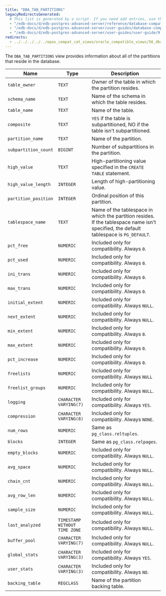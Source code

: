 ```yaml
---
title: "DBA_TAB_PARTITIONS"
legacyRedirectsGenerated:
  # This list is generated by a script. If you need add entries, use the `legacyRedirects` key.
  - "/edb-docs/d/edb-postgres-advanced-server/reference/database-compatibility-for-oracle-developers-reference-guide/9.6/Database_Compatibility_for_Oracle_Developers_Reference_Guide.1.156.html"
  - "/edb-docs/d/edb-postgres-advanced-server/user-guides/database-compatibility-for-oracle-developers-guide/9.5/Database_Compatibility_for_Oracle_Developers_Guide.1.268.html"
  - "/edb-docs/d/edb-postgres-advanced-server/user-guides/user-guide/9.5/EDB_Postgres_Enterprise_Guide.1.214.html"
redirects:
  - ../../../../../epas_compat_cat_views/oracle_compatible_views/56_dba_tab_partitions #generated for docs/epas/reorg-role-use-case-mode
---
```


<div id="dba_tab_partitions" class="registered_link"></div>

The `DBA_TAB_PARTITIONS` view provides information about all of the partitions that reside in the database.

| Name                 | Type                          | Description                                                                                                                               |
| -------------------- | ----------------------------- | ----------------------------------------------------------------------------------------------------------------------------------------- |
| `table_owner`        | `TEXT`                        | Owner of the table in which the partition resides.                                                                                    |
| `schema_name`        | `TEXT`                        | Name of the schema in which the table resides.                                                                                        |
| `table_name`         | `TEXT`                        | Name of the table.                                                                                                                    |
| `composite`          | `TEXT`                        | `YES` if the table is subpartitioned, NO if the table isn't subpartitioned.                                                              |
| `partition_name`     | `TEXT`                        | Name of the partition.                                                                                                                |
| `subpartition_count` | `BIGINT`                      | Number of subpartitions in the partition.                                                                                             |
| `high_value`         | `TEXT`                        | High-partitioning value specified in the `CREATE TABLE` statement.                                                                    |
| `high_value_length`  | `INTEGER`                     | Length of high-partitioning value.                                                                                                    |
| `partition_position` | `INTEGER`                     | Ordinal position of this partition.                                                                                                   |
| `tablespace_name`    | `TEXT`                        | Name of the tablespace in which the partition resides. If the tablespace name isn't specified, the default tablespace is `PG_DEFAULT`. |
| `pct_free`           | `NUMERIC`                     | Included only for compatibility. Always `0`.                                                                                              |
| `pct_used`           | `NUMERIC`                     | Included only for compatibility. Always `0`.                                                                                              |
| `ini_trans`          | `NUMERIC`                     | Included only for compatibility. Always `0`.                                                                                              |
| `max_trans`          | `NUMERIC`                     | Included only for compatibility. Always `0`.                                                                                              |
| `initial_extent`     | `NUMERIC`                     | Included only for compatibility. Always `NULL`.                                                                                           |
| `next_extent`        | `NUMERIC`                     | Included only for compatibility. Always `NULL`.                                                                                           |
| `min_extent`         | `NUMERIC`                     | Included only for compatibility. Always `0`.                                                                                              |
| `max_extent`         | `NUMERIC`                     | Included only for compatibility. Always `0`.                                                                                              |
| `pct_increase`       | `NUMERIC`                     | Included only for compatibility. Always `0`.                                                                                              |
| `freelists`          | `NUMERIC`                     | Included only for compatibility. Always `NULL`                                                                                            |
| `freelist_groups`    | `NUMERIC`                     | Included only for compatibility. Always `NULL`.                                                                                           |
| `logging`            | `CHARACTER VARYING(7)`        | Included only for compatibility. Always `YES`.                                                                                            |
| `compression`        | `CHARACTER VARYING(8)`        | Included only for compatibility. Always `NONE`.                                                                                           |
| `num_rows`           | `NUMERIC`                     | Same as `pg_class.reltuples`.                                                                                                             |
| `blocks`             | `INTEGER`                     | Same as `pg_class.relpages`.                                                                                                              |
| `empty_blocks`       | `NUMERIC`                     | Included only for compatibility. Always `NULL`.                                                                                           |
| `avg_space`          | `NUMERIC`                     | Included only for compatibility. Always `NULL`.                                                                                           |
| `chain_cnt`          | `NUMERIC`                     | Included only for compatibility. Always `NULL`.                                                                                           |
| `avg_row_len`        | `NUMERIC`                     | Included only for compatibility. Always `NULL`.                                                                                           |
| `sample_size`        | `NUMERIC`                     | Included only for compatibility. Always `NULL`.                                                                                           |
| `last_analyzed`      | `TIMESTAMP WITHOUT TIME ZONE` | Included only for compatibility. Always `NULL`.                                                                                           |
| `buffer_pool`        | `CHARACTER VARYING(7)`        | Included only for compatibility. Always `NULL`.                                                                                           |
| `global_stats`       | `CHARACTER VARYING(3)`        | Included only for compatibility. Always `YES`.                                                                                            |
| `user_stats`         | `CHARACTER VARYING(3)`        | Included only for compatibility. Always `NO`.                                                                                             |
| `backing_table`      | `REGCLASS`                    | Name of the partition backing table.                                                                                                      |
